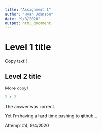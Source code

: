 ```yaml
---
title: "Assignment 1"
author: "Ryan Johnson"
date: "9/3/2020"
output: html_document
---
```

# Level 1 title 

Copy text!!

## Level 2 title

More copy!

```r
2 + 2
```

The answer was correct. 

Yet I'm having a hard time pushing to github...

Attempt #4, 9/4/2020
